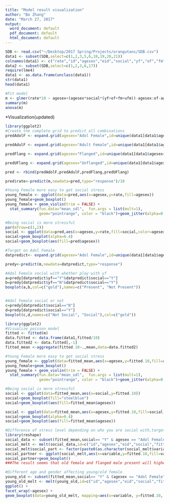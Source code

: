 ```yaml
---
title: "Model result visualization"
author: "Bo Zhang"
date: "March 27, 2017"
output:
  word_document: default
  pdf_document: default
  html_document: default
---
```


```r
SDB <- read.csv("~/Desktop/2017 Spring/Projects/orangutans/SDB.csv")
data1 <- subset(SDB,select=c(1,2,3,5,6,18,19,20,21))
colnames(data1) <- c("rate","id","agesex","eid","social","yf","of","fm","ufm")
data2 <- subset(SDB,select=c(1,2,3,6,17)) 
require(lme4)
data1 <- as.data.frame(unclass(data1))
str(data1)
head(data1)
```

```r
#Fit model
m <- glmer(rate*10 ~ agesex+(agesex*social*(yf+of+fm+ufm))-agesex:of-agesex:social-agesex:yf-agesex:fm-agesex:ufm-yf-of-fm-ufm+(1|id),data = data1,family="poisson")
summary(m)
anova(m)
```

*Visualization(updated)
```r
library(ggplot2)
#Create the complete grid to predict all combinations
predAdolF <- expand.grid(agesex="Adol Female",id=unique(data1[data1$agesex=="Adol Female",]$id), social=c("N", "Y"),yf=c("N", "Y"), of=c("N", "Y"),fm=c("N", "Y"),ufm=c("N","Y"))

predAdulF <- expand.grid(agesex="Adult Female",id=unique(data1[data1$agesex=="Adult Female",]$id), social=c("N", "Y"),yf=c("N", "Y"), of=c("N", "Y"),fm=c("N", "Y"),ufm=c("N","Y"))

predFlang <- expand.grid(agesex="Flanged",id=unique(data1[data1$agesex=="Flanged",]$id), social=c("N", "Y"),yf=c("N", "Y"), of=c("N", "Y"),fm=c("N", "Y"),ufm=c("N","Y"))

predUFlang <- expand.grid(agesex="Unflanged",id=unique(data1[data1$agesex=="Unflanged",]$id), social=c("N", "Y"),yf=c("N", "Y"), of=c("N", "Y"),fm=c("N", "Y"),ufm=c("N","Y"))

pred <- rbind(predAdolF,predAdulF,predFlang,predUFlang)

pred$rate<-predict(m,newdata=pred,type="response")/10

#Young Female more easy to get social stress
young_female <- ggplot(data=pred,aes(x=agesex,y=rate,fill=agesex))
young_female+geom_boxplot()
young_female + geom_violin(trim = FALSE) + 
  stat_summary(fun.data="mean_sdl",  fun.args = list(mult=1), 
               geom="pointrange", color = "black")+geom_jitter(alpha=0.05)

#Being social is more stressful
par(mfrow=c(1,2))
social <- ggplot(data=pred,aes(x=agesex,y=rate,fill=social,color=agesex))
social+geom_boxplot(alpha=0.4)
social+geom_boxplot(aes(fill=pred$agesex))

#Target on Adol Female
datpredict<- expand.grid(agesex="Adol Female",id=unique(data1[data1$agesex=="Adol Female",]$id), social=c("N", "Y"),yf=c("N", "Y"), of=c("N", "Y"),fm=c("N", "Y"),ufm=c("N","Y"))

predy<-predict(m,newdata=datpredict,type="response")

#Adol Female social with whether play with yf
a=predy[datpredict$yf=="Y"&datpredict$social=="Y"]
b=predy[datpredict$yf=="N"&datpredict$social=="Y"]
boxplot(a,b,col=c("gold"),names=c("Present", "Not Present"))


#Adol Female social or not
c=predy[datpredict$social=="N"]
d=predy[datpredict$social=="Y"]
boxplot(c,d,names=c("Not Social", "Social"),col=c("gold"))
```


```r
library(ggplot2)
#Visualize poisson model
fitted <- fitted(m)
data.fitted <- data.frame(data1,fitted/10)
data.fitted2 <- data.fitted[,-1]
fitted_mean <-aggregate(fitted.10~.,mean,data=data.fitted2)

#Young Female more easy to get social stress
young_female <- ggplot(data=fitted_mean,aes(x=agesex,y=fitted.10,fill=agesex))
young_female+geom_boxplot()
young_female + geom_violin(trim = FALSE) + 
  stat_summary(fun.data="mean_sdl",  fun.args = list(mult=1), 
               geom="pointrange", color = "black")+geom_jitter(alpha=0.1)

#Being social is more stressful
social <- ggplot(data=fitted_mean,aes(x=social,y=fitted.10))
social+geom_boxplot(fill="steelblue")
social+geom_boxplot(aes(fill=fitted_mean$agesex))

social <- ggplot(data=fitted_mean,aes(x=agesex,y=fitted.10,fill=social,color=agesex))
social+geom_boxplot(alpha=0.4)
social+geom_boxplot(aes(fill=fitted_mean$agesex))

#Difference of stress level depending on who you are social with,targeting on younf female
library(reshape)
social_data <- subset(fitted_mean,social== "Y" & agesex == "Adol Female")
social_melt <- melt(social_data,id=c("id","agesex","eid","social","fitted.10"))
social_melt$social_part <- factor(paste0(as.character(social_melt$variable),as.character(social_melt$value)))
social_partner <- ggplot(social_melt,aes(x=variable,y=fitted.10,fill=value))
social_partner+geom_boxplot()
###The result seems that old female and flanged male present will higher the level of stress for young female. 

#Different age and gender affecting young/old female
young_old <- subset(fitted_mean,social== "Y" & (agesex == "Adol Female"|agesex == "Adult Female"))
young_old_melt <- melt(young_old,id=c("id","agesex","eid","social","fitted.10"))
ggplot() +
facet_wrap(~agesex) +
geom_boxplot(data=young_old_melt, mapping=aes(x=variable, y=fitted.10, color=value))

```